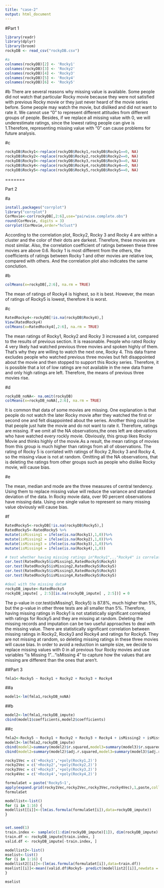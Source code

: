 ```yaml
---
title: "case-2"
output: html_document
---
```


#Part 1
```r
library(readr)
library(dplyr)
library(broom)
rockyDB <- read_csv("rockyDB.csv")

#a
colnames(rockyDB)[2] <- 'Rocky1'
colnames(rockyDB)[3] <- 'Rocky2'
colnames(rockyDB)[4] <- 'Rocky3'
colnames(rockyDB)[5] <- 'Rocky4'
colnames(rockyDB)[6] <- 'Rocky5'

```

#b
There are several reasons why missing value is available. Some people did not watch that particular Rocky movie because they were not satisfied with previous Rocky movie or they just never heard of the movie series before. Some people may watch the movie, but disliked and did not want to rate it. We cannot use "0" to represent different attitudes from different groups of people. Besides, if we replace all missing value with 0, we will underestimate ratings, since the lowest rating people can give is 1.Therefore, representing missing value with "0" can cause problems for future analysis.


#c
```r
rockyDB$Rocky1<-replace(rockyDB$Rocky1,rockyDB$Rocky1==0, NA)
rockyDB$Rocky2<-replace(rockyDB$Rocky2,rockyDB$Rocky2==0, NA)
rockyDB$Rocky3<-replace(rockyDB$Rocky3,rockyDB$Rocky3==0, NA)
rockyDB$Rocky4<-replace(rockyDB$Rocky4,rockyDB$Rocky4==0, NA)
rockyDB$Rocky5<-replace(rockyDB$Rocky5,rockyDB$Rocky5==0, NA)

```

=======

Part 2

#a
```r

install.packages("corrplot")
library("corrplot")
CorMovie<-cor(rockyDB[,2:6],use="pairwise.complete.obs")
round(CorMovie, digits = 3)
corrplot(CorMovie,order="hclust")
```
According to the correlation plot, Rocky2, Rocky 3 and Rocky 4 are within a cluster and the color of their dots are darkest.
Therefore, these movies are most similar. Also, the correlation coefficient of ratings between these three movies are above 0.6.
Rocky 1 is most different from the others, the coefficients of ratings between Rocky 1 and other movies are relative low, compared with others. And the correlation plot also indicates the same conclution.

#b

```r
colMeans(x=rockyDB[,2:6], na.rm = TRUE)
```
The mean of ratings of Rocky4 is highest, so it is best. However, the mean of ratings of Rocky5 is lowest, therefore it is worst.

#c
```r
RatedRocky4<-rockyDB[!is.na(rockyDB$Rocky4),]
View(RatedRocky4)
colMeans(x=RatedRocky4[,2:6], na.rm = TRUE)
```
The mean ratings of Rocky1, Rocky2 and Rocky 3 increased a lot, compared to the results of previous section. It is reasonable. People who rated Rocky 4  very likely had watched previous three movies and spoken highly of them. That's why they are willing to watch the next one, Rocky 4. This data frame excludes people who watched previous three movies but felt disappointed about the movie and then stopped to support this Rocky series. Therefore, it is possible that a lot of low ratings are not available in the new data frame and only high ratings are left. Therefore, the means of previous three movies rise.

#d
```r
rockyDB_noNA<- na.omit(rockyDB)
colMeans(x=rockyDB_noNA[,2:6], na.rm = TRUE)
```
It is common that data of some movies are missing. One explanation is that people do not watch the later Rocky movie after they watched the first or second one and felt disappointed about the series. Another thing could be that people just hate the movie and do not want to rate it. Therefore, ratings are missing. If we omit all the NA observations,the ones left are obervations who have watched every rockly movie. Obviously, this group likes Rocky Movie and thinks highly of the movie.As a result, the mean ratings of movies from this group is much higher than ratings from all of observations. The rating of Rocky 5 is corrlated with ratings of Rocky 2,Rocky 3 and Rocky 4, so the missing vlaue is not at random. Omitting all the NA observations, that is deleting the ratings from other groups such as people who dislike Rocky movie,  will cause bias.

#e

The mean, median and mode are the three measures of central tendency. Using them to replace missing value will reduce the variance and standard deviation of the data. In Rocky movie data, over 90 percent observations have missing data. Using one single value to represent so many missing value obviously will cause bias.

#f
```r
RatedRocky5<-rockyDB[!is.na(rockyDB$Rocky5),]
RatedRocky5<-RatedRocky5 %>%
mutate(isMissing1 = ifelse(is.na(Rocky1),1,0))%>%
mutate(isMissing2 = ifelse(is.na(Rocky2),1,0))%>%
mutate(isMissing3 = ifelse(is.na(Rocky3),1,0))%>%
mutate(isMissing4 = ifelse(is.na(Rocky4),1,0))

# test whether having missing ratings in"Rocky1",.."Rocky4" is correlated with ratings for "Rocky5"
cor.test(RatedRocky5$isMissing1,RatedRocky5$Rocky5)
cor.test(RatedRocky5$isMissing2,RatedRocky5$Rocky5)
cor.test(RatedRocky5$isMissing3,RatedRocky5$Rocky5)
cor.test(RatedRocky5$isMissing4,RatedRocky5$Rocky5)

#deal with the missing data#
rockyDB_impute<-RatedRocky5
rockyDB_impute[ , 2:5][is.na(rockyDB_impute[ , 2:5])] = 0 
```

The p-value in cor.test(isMissing1, Rocky5) is 87.8%, much higher than 5%, but the p-value in other three tests are all smaller than 5%. Therefore, having missing ratings in Rocky1 is not statistically significant correlated with ratings for Rocky5 and they are missing at random. Deleting the missing records and imputation can be two useful approaches to deal with the missing value. There are statistically significant correlation between missing ratings in Rocky2, Rocky3 and Rocky4 and ratings for Rocky5. They are not missing at random, so deleting missing ratings in these three movies will cause bias. In order to avoid a reduction in sample size, we decide to replace missing values with 0 in all previous four Rocky movies and use variables "is Missing 1"..."isMissing 4" to capture how the values that are missing are different than the ones that aren’t.


##Part 3
```r
fmla1<-Rocky5 ~ Rocky1 + Rocky2 + Rocky3 + Rocky4
```

##a
```r
model1<-lm(fmla1,rockyDB_noNA)
```

##b
```r
model2<-lm(fmla1,rockyDB_impute)
cbind(model1$coefficients,model2$coefficients)
```
##c

```r
fmla2<-Rocky5 ~ Rocky1 + Rocky2 + Rocky3 + Rocky4 + isMissing2 + isMissing3 + isMissing4
model3<-lm(fmla2,rockyDB_impute)
cbind(model2=summary(model2)$r.squared,model3=summary(model3)$r.squared)
cbind(model2=summary(model2)$adj.r.squared,model3=summary(model3)$adj.r.squared)
```
```r
rocky1Vec = c('+Rocky1','+poly(Rocky1,2)')
rocky2Vec = c('+Rocky2','+poly(Rocky2,2)')
rocky3Vec = c('+Rocky3','+poly(Rocky3,2)')
rocky4Vec = c('+Rocky4','+poly(Rocky4,2)')

formulaSet = paste('Rocky5~1',
apply(expand.grid(rocky1Vec,rocky2Vec,rocky3Vec,rocky4Vec),1,paste,collapse=''))
formulaSet

modellist<-list()
for (i in 1:16) {
modellist[[i]]<-(lm(as.formula(formulaSet[i]),data=rockyDB_impute))
}


set.seed(1)  
train.index <- sample(c(1:dim(rockyDB_impute)[1]), dim(rockyDB_impute)[1]*0.8)  
train.df <- rockyDB_impute[train.index, ]
valid.df <- rockyDB_impute[-train.index, ]

modellist2<-list()
mselist<-list()
for (i in 1:16) {
modellist2[[i]]<-(lm(as.formula(formulaSet[i]),data=train.df))
mselist[[i]]<-mean((valid.df$Rocky5- predict(modellist2[[i]],newdata = valid.df))^2)
}

mselist





```

